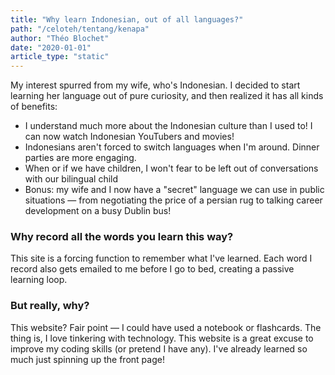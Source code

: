 ```yaml
---
title: "Why learn Indonesian, out of all languages?"
path: "/celoteh/tentang/kenapa"
author: "Théo Blochet"
date: "2020-01-01"
article_type: "static"
---
```


My interest spurred from my wife, who's Indonesian. I decided to start learning her language out of pure curiosity, and then realized it has all kinds of benefits:

- I understand much more about the Indonesian culture than I used to! I can now watch Indonesian YouTubers and movies!
- Indonesians aren't forced to switch languages when I'm around. Dinner parties are more engaging.
- When or if we have children, I won't fear to be left out of conversations with our bilingual child
- Bonus: my wife and I now have a "secret" language we can use in public situations — from negotiating the price of a persian rug to talking career development on a busy Dublin bus!

### Why record all the words you learn this way?

This site is a forcing function to remember what I've learned. Each word I record also gets emailed to me before I go to bed, creating a passive learning loop.

### But really, why?

This website? Fair point — I could have used a notebook or flashcards. The thing is, I love tinkering with technology. This website is a great excuse to improve my coding skills (or pretend I have any). I've already learned so much just spinning up the front page!
